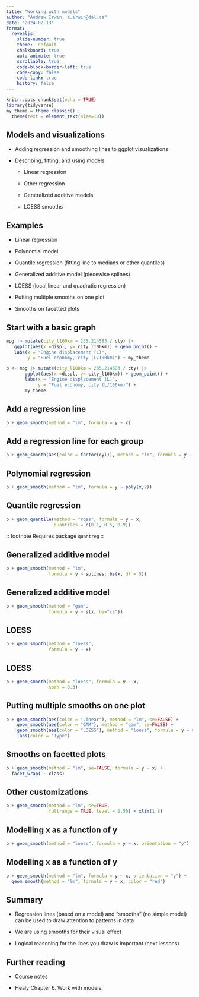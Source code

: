 ```yaml
---
title: "Working with models"
author: "Andrew Irwin, a.irwin@dal.ca"
date: "2024-02-13"
format:
  revealjs:
    slide-number: true
    theme:  default
    chalkboard: true
    auto-animate: true
    scrollable: true
    code-block-border-left: true
    code-copy: false
    code-link: true
    history: false
---
```


```r
knitr::opts_chunk$set(echo = TRUE)
library(tidyverse)
my_theme = theme_classic() + 
  theme(text = element_text(size=18))
```

## Models and visualizations

* Adding regression and smoothing lines to ggplot visualizations

* Describing, fitting, and using models

  * Linear regression
  
  * Other regression
  
  * Generalized additive models
  
  * LOESS smooths



##  Examples

* Linear regression

* Polynomial model

* Quantile regression (fitting line to medians or other quantiles)

* Generalized additive model (piecewise splines)

* LOESS (local linear and quadratic regression)

* Putting multiple smooths on one plot

* Smooths on facetted plots


##  Start with a basic graph

```r
mpg |> mutate(city_l100km = 235.214583 / cty) |>
   ggplot(aes(x =displ, y= city_l100km)) + geom_point() +
   labs(x = "Engine displacement (L)",
        y = "Fuel economy, city (L/100km)") + my_theme
```
```r
p <- mpg |> mutate(city_l100km = 235.214583 / cty) |>
       ggplot(aes(x =displ, y= city_l100km)) + geom_point() +
       labs(x = "Engine displacement (L)",
            y = "Fuel economy, city (L/100km)") +
       my_theme
```

## Add a regression line

```r
p + geom_smooth(method = "lm", formula = y ~ x)
```

## Add a regression line for each group

```r
p + geom_smooth(aes(color = factor(cyl)), method = "lm", formula = y ~ x)
```



##  Polynomial regression 

```r
p + geom_smooth(method = "lm", formula = y ~ poly(x,2))
```

## Quantile regression

```r
p + geom_quantile(method = "rqss", formula = y ~ x,
                  quantiles = c(0.1, 0.5, 0.9))
```

:: footnote
Requires package `quantreg`
::

## Generalized additive model 

```r
p + geom_smooth(method = "lm", 
                formula = y ~ splines::bs(x, df = 5))
```

## Generalized additive model 

```r
p + geom_smooth(method = "gam", 
                formula = y ~ s(x, bs="cs"))
```

## LOESS

```r
p + geom_smooth(method = "loess", 
                formula = y ~ x) 
```

## LOESS

```r
p + geom_smooth(method = "loess", formula = y ~ x,
                span = 0.3) 
```

## Putting multiple smooths on one plot

```r
p + geom_smooth(aes(color = "Linear"), method = "lm", se=FALSE) +
    geom_smooth(aes(color = "GAM"), method = "gam", se=FALSE) +
    geom_smooth(aes(color = "LOESS"), method = "loess", formula = y ~ x, se=FALSE) +
    labs(color = "Type")
```

## Smooths on facetted plots

```r
p + geom_smooth(method = "lm", se=FALSE, formula = y ~ x) +
  facet_wrap( ~ class)
```

## Other customizations

```r
p + geom_smooth(method = "lm", se=TRUE, 
                fullrange = TRUE, level = 0.50) + xlim(1,8)
```

## Modelling x as a function of y

```r
p + geom_smooth(method = "loess", formula = y ~ x, orientation = "y")
```

## Modelling x as a function of y

```r
p + geom_smooth(method = "lm", formula = y ~ x, orientation = "y") +
  geom_smooth(method = "lm", formula = y ~ x, color = "red")
```

## Summary

* Regression lines (based on a model) and "smooths" (no simple model) can be used to draw attention to patterns in data

* We are using smooths for their visual effect

* Logical reasoning for the lines you draw is important (next lessons)

## Further reading

* Course notes

* Healy Chapter 6. Work with models.




